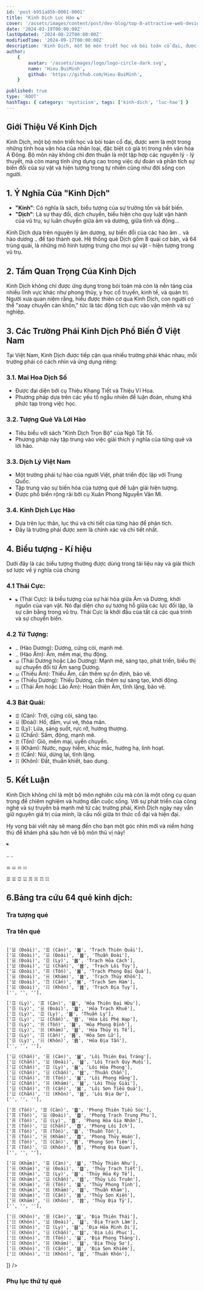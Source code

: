 ```yaml
---
id: 'post-b951a85b-0001-0001'
title: 'Kinh Dịch Lục Hào ☯'
cover: '/assets/images/content/post/dev-blog/top-8-attractive-web-design-websites/cover.png'
date: '2024-03-19T00:00:00Z'
lastUpdated: '2024-08-22T00:00:00Z'
modifiedTime: '2024-09-17T00:00:00Z'
description: 'Kinh Dịch, một bộ môn triết học và bói toán cổ đại, được xem là một trong những tinh hoa văn hóa của nhân loại, đặc biệt có giá trị trong nền văn hóa Á Đông'
author:
    {
        avatar: '/assets/images/logo/logo-circle-dark.svg',
        name: 'Hieu.BuiMinh',
        github: 'https://github.com/Hieu-BuiMinh',
    }

published: true
type: 'ROOT'
hashTags: { category: 'mysticism', tags: ['kinh-dich', 'luc-hao'] }
---
```


## Giới Thiệu Về Kinh Dịch

Kinh Dịch, một bộ môn triết học và bói toán cổ đại, được xem là một trong những tinh hoa văn hóa của nhân loại, đặc biệt có giá trị trong nền văn hóa Á Đông. Bộ môn này không chỉ đơn thuần là một tập hợp các nguyên lý - lý thuyết, mà còn mang tính ứng dụng cao trong việc dự đoán và phân tích sự biến đổi của sự vật và hiện tượng trong tự nhiên cũng như đời sống con người.

## 1. Ý Nghĩa Của "Kinh Dịch"

-   **"Kinh"**: Có nghĩa là sách, biểu tượng của sự trường tồn và bất biến.
-   **"Dịch"**: Là sự thay đổi, dịch chuyển, biểu hiện cho quy luật vận hành của vũ trụ, sự luân chuyển giữa âm và dương, giữa tĩnh và động...

Kinh Dịch dựa trên nguyên lý âm dương, sự biến đổi của các hào âm `⚋` và hào dương `⚊` để tạo thành quẻ. Hệ thống quẻ Dịch gồm 8 quái cơ bản, và 64 trùng quái, là những mô hình tượng trưng cho mọi sự vật - hiện tượng trong vũ trụ.

## 2. Tầm Quan Trọng Của Kinh Dịch

Kinh Dịch không chỉ được ứng dụng trong bói toán mà còn là nền tảng của nhiều lĩnh vực khác như phong thủy, y học cổ truyền, kinh tế, và quản trị. Người xưa quan niệm rằng, hiểu được thiên cơ qua Kinh Dịch, con người có thể "xoay chuyển càn khôn," tức là tác động tích cực vào vận mệnh và sự nghiệp.

## 3. Các Trường Phái Kinh Dịch Phổ Biến Ở Việt Nam

Tại Việt Nam, Kinh Dịch được tiếp cận qua nhiều trường phái khác nhau, mỗi trường phái có cách nhìn và ứng dụng riêng:

### 3.1. Mai Hoa Dịch Số

-   Được đại diện bởi cụ Thiệu Khang Tiết và Thiệu Vĩ Hoa.
-   Phương pháp dựa trên các yếu tố ngẫu nhiên để luận đoán, nhưng khá phức tạp trong việc học.

### 3.2. Tượng Quẻ Và Lời Hào

-   Tiêu biểu với sách "Kinh Dịch Trọn Bộ" của Ngô Tất Tố.
-   Phương pháp này tập trung vào việc giải thích ý nghĩa của từng quẻ và lời hào.

### 3.3. Dịch Lý Việt Nam

-   Một trường phái tự hào của người Việt, phát triển độc lập với Trung Quốc.
-   Tập trung vào sự biến hóa của tượng quẻ để luận giải hiện tượng.
-   Được phổ biến rộng rãi bởi cụ Xuân Phong Nguyễn Văn Mì.

### 3.4. Kinh Dịch Lục Hào

-   Dựa trên lục thân, lục thú và chi tiết của từng hào để phân tích.
-   Đây là trường phái được xem là chính xác và chi tiết nhất.

## 4. Biểu tượng - Kí hiệu

Dưới đây là các biểu tượng thường được dùng trong tài liệu này và giải thích sơ lược về ý nghĩa của chúng

### 4.1 Thái Cực:

-   `☯` (Thái Cực): là biểu tượng của sự hài hòa giữa Âm và Dương, khởi nguồn của vạn vật. Nó đại diện cho sự tương hỗ giữa các lực đối lập, là sự cân bằng trong vũ trụ. Thái Cực là khởi đầu của tất cả các quá trình và sự chuyển biến.

### 4.2 Tứ Tượng:

-   `⚊` (Hào Dương): Dương, cứng cỏi, mạnh mẽ.
-   `⚋` (Hào Âm): Âm, mềm mại, thụ động.
-   `⚌` (Thái Dương hoặc Lão Dương): Mạnh mẽ, sáng tạo, phát triển, biểu thị sự chuyển đổi từ Âm sang Dương.
-   `⚍` (Thiếu Âm): Thiếu Âm, cần thêm sự ổn định, bảo vệ.
-   `⚎` (Thiếu Dương): Thiếu Dương, cần thêm sự sáng tạo, khởi động.
-   `⚏` (Thái Âm hoặc Lão Âm): Hoàn thiện Âm, tĩnh lặng, bảo vệ.

### 4.3 Bát Quái:

-   `☰` (Càn): Trời, cứng cỏi, sáng tạo.
-   `☱` (Đoài): Hồ, đầm, vui vẻ, thỏa mãn.
-   `☲` (Ly): Lửa, sáng suốt, rực rỡ, hướng thượng.
-   `☳` (Chấn): Sấm, động, mạnh mẽ.
-   `☴` (Tốn): Gió, mềm mại, uyển chuyển.
-   `☵` (Khảm): Nước, nguy hiểm, khúc mắc, hướng hạ, linh hoạt.
-   `☶` (Cấn): Núi, dừng lại, tĩnh lặng.
-   `☷` (Khôn): Đất, thuần khiết, bao dung.

## 5. Kết Luận

Kinh Dịch không chỉ là một bộ môn nghiên cứu mà còn là một công cụ quan trọng để chiêm nghiệm và hướng dẫn cuộc sống. Với sự phát triển của công nghệ và sự truyền bá mạnh mẽ từ các trường phái, Kinh Dịch ngày nay vẫn giữ nguyên giá trị của mình, là cầu nối giữa tri thức cổ đại và hiện đại.

Hy vọng bài viết này sẽ mang đến cho bạn một góc nhìn mới và niềm hứng thú để khám phá sâu hơn về bộ môn thú vị này!

`☯`

`⚊` `⚋`

`⚌` `⚍` `⚎` `⚏`

`☰` `☱` `☲` `☳` `☴` `☵` `☶` `☷`

## 6.Bảng tra cứu 64 quẻ kinh dịch:

### Tra tượng quẻ

<Table
	headers={['', '☰', '☱', '☲', '☳', '☴', '☵', '☶', '☷']}
	rows={[
		['☰', '䷀', '䷪', '䷍', '䷡', '䷈', '䷄', '䷙', '䷊'],
		['☱', '䷉', '䷹', '䷥', '䷵', '䷼', '䷻', '䷨', '䷒'],
		['☲', '䷌', '䷰', '䷝', '䷶', '䷤', '䷾', '䷕', '䷣'],
		['☳', '䷘', '䷐', '䷔', '䷲', '䷩', '䷂', '䷚', '䷗'],
		['☴', '䷫', '䷛', '䷱', '䷟', '䷸', '䷺', '䷑', '䷭'],
		['☵', '䷅', '䷮', '䷿', '䷧', '䷺', '䷜', '䷃', '䷆'],
		['☶', '䷠', '䷞', '䷷', '䷽', '䷴', '䷦', '䷳', '䷎'],
		['☷', '䷋', '䷬', '䷢', '䷏', '䷓', '䷇', '䷖', '䷁'],
	]}
/>

### Tra tên quẻ

<Table
  headers={['Thượng Quái', 'Hạ Quái', 'Kí hiệu', 'Tên Quẻ']}
  rows={[
    ['☰ (Càn)', '☰ (Càn)', '䷀', 'Thuần Càn'],
    ['☰ (Càn)', '☱ (Đoài)', '䷉', 'Thiên Trạch Lý'],
    ['☰ (Càn)', '☲ (Ly)', '䷌', 'Thiên Hỏa Đồng Nhân'],
    ['☰ (Càn)', '☳ (Chấn)', '䷘', 'Thiên Lôi Vô Vọng'],
    ['☰ (Càn)', '☴ (Tốn)', '䷫', 'Thiên Phong Cấu'],
    ['☰ (Càn)', '☵ (Khảm)', '䷅', 'Thiên Thủy Tụng'],
    ['☰ (Càn)', '☶ (Cấn)', '䷠', 'Thiên Sơn Độn'],
    ['☰ (Càn)', '☷ (Khôn)', '䷋', 'Thiên Địa Bĩ'],
     ['', '', ''],

    ['☱ (Đoài)', '☰ (Càn)', '䷪', 'Trạch Thiên Quải'],
    ['☱ (Đoài)', '☱ (Đoài)', '䷹', 'Thuần Đoài'],
    ['☱ (Đoài)', '☲ (Ly)', '䷰', 'Trạch Hỏa Cách'],
    ['☱ (Đoài)', '☳ (Chấn)', '䷐', 'Trạch Lôi Tùy'],
    ['☱ (Đoài)', '☴ (Tốn)', '䷛', 'Trạch Phong Đại Quá'],
    ['☱ (Đoài)', '☵ (Khảm)', '䷮', 'Trạch Thủy Khốn'],
    ['☱ (Đoài)', '☶ (Cấn)', '䷞', 'Trạch Sơn Hàm'],
    ['☱ (Đoài)', '☷ (Khôn)', '䷬', 'Trạch Địa Tụy'],
    ['', '', ''],

    ['☲ (Ly)', '☰ (Càn)', '䷍', 'Hỏa Thiên Đại Hữu'],
    ['☲ (Ly)', '☱ (Đoài)', '䷥', 'Hỏa Trạch Khuê'],
    ['☲ (Ly)', '☲ (Ly)', '䷝', 'Thuần Ly'],
    ['☲ (Ly)', '☳ (Chấn)', '䷔', 'Hỏa Lôi Phệ Hạp'],
    ['☲ (Ly)', '☴ (Tốn)', '䷱', 'Hỏa Phong Đỉnh'],
    ['☲ (Ly)', '☵ (Khảm)', '䷾', 'Hỏa Thủy Vị Tế'],
    ['☲ (Ly)', '☶ (Cấn)', '䷷', 'Hỏa Sơn Lữ'],
    ['☲ (Ly)', '☷ (Khôn)', '䷢', 'Hỏa Địa Tấn'],
    ['', '', ''],

    ['☳ (Chấn)', '☰ (Càn)', '䷡', 'Lôi Thiên Đại Tráng'],
    ['☳ (Chấn)', '☱ (Đoài)', '䷵', 'Lôi Trạch Quy Muội'],
    ['☳ (Chấn)', '☲ (Ly)', '䷶', 'Lôi Hỏa Phong'],
    ['☳ (Chấn)', '☳ (Chấn)', '䷲', 'Thuần Chấn'],
    ['☳ (Chấn)', '☴ (Tốn)', '䷟', 'Lôi Phong Hằng'],
    ['☳ (Chấn)', '☵ (Khảm)', '䷧', 'Lôi Thủy Giải'],
    ['☳ (Chấn)', '☶ (Cấn)', '䷽', 'Lôi Sơn Tiểu Quá'],
    ['☳ (Chấn)', '☷ (Khôn)', '䷏', 'Lôi Địa Dự'],
    ['', '', ''],

    ['☴ (Tốn)', '☰ (Càn)', '䷈', 'Phong Thiên Tiểu Súc'],
    ['☴ (Tốn)', '☱ (Đoài)', '䷼', 'Phong Trạch Trung Phu'],
    ['☴ (Tốn)', '☲ (Ly)', '䷤', 'Phong Hỏa Gia Nhân'],
    ['☴ (Tốn)', '☳ (Chấn)', '䷩', 'Phong Lôi Ích'],
    ['☴ (Tốn)', '☴ (Tốn)', '䷸', 'Thuần Tốn'],
    ['☴ (Tốn)', '☵ (Khảm)', '䷺', 'Phong Thủy Hoán'],
    ['☴ (Tốn)', '☶ (Cấn)', '䷴', 'Phong Sơn Tiệm'],
    ['☴ (Tốn)', '☷ (Khôn)', '䷓', 'Phong Địa Quan'],
    ['', '', ''],

    ['☵ (Khảm)', '☰ (Càn)', '䷄', 'Thủy Thiên Nhu'],
    ['☵ (Khảm)', '☱ (Đoài)', '䷻', 'Thủy Trạch Tiết'],
    ['☵ (Khảm)', '☲ (Ly)', '䷾', 'Thủy Hỏa Ký Tế'],
    ['☵ (Khảm)', '☳ (Chấn)', '䷂', 'Thủy Lôi Truân'],
    ['☵ (Khảm)', '☴ (Tốn)', '䷯', 'Thủy Phong Tỉnh'],
    ['☵ (Khảm)', '☵ (Khảm)', '䷜', 'Thuần Khảm'],
    ['☵ (Khảm)', '☶ (Cấn)', '䷦', 'Thủy Sơn Kiển'],
    ['☵ (Khảm)', '☷ (Khôn)', '䷇', 'Thủy Địa Tỷ'],
    ['', '', ''],

    ['☷ (Khôn)', '☰ (Càn)', '䷊', 'Địa Thiên Thái'],
    ['☷ (Khôn)', '☱ (Đoài)', '䷒', 'Địa Trạch Lâm'],
    ['☷ (Khôn)', '☲ (Ly)', '䷣', 'Địa Hỏa Minh Di'],
    ['☷ (Khôn)', '☳ (Chấn)', '䷗', 'Địa Lôi Phục'],
    ['☷ (Khôn)', '☴ (Tốn)', '䷭', 'Địa Phong Thăng'],
    ['☷ (Khôn)', '☵ (Khảm)', '䷆', 'Địa Thủy Sư'],
    ['☷ (Khôn)', '☶ (Cấn)', '䷎', 'Địa Sơn Khiêm'],
    ['☷ (Khôn)', '☷ (Khôn)', '䷁', 'Thuần Khôn'],

]}
/>

### Phụ lục thứ tự quẻ

<Table
	rows={[
		['01. ䷀', '02. ䷁', '03. ䷂', '04. ䷃', '05. ䷄', '06. ䷅', '07. ䷆', '08. ䷇'],
		['09. ䷈', '10. ䷉', '11. ䷊', '12. ䷋', '13. ䷌', '14. ䷍', '15. ䷎', '16. ䷏'],
		['17. ䷐', '18. ䷑', '19. ䷒', '20. ䷓', '21. ䷔', '22. ䷕', '23. ䷖', '24. ䷗'],
		['25. ䷘', '26. ䷙', '27. ䷚', '28. ䷛', '29. ䷜', '30. ䷝', '31. ䷞', '32. ䷟'],
		['33. ䷠', '34. ䷡', '35. ䷢', '36. ䷣', '37. ䷤', '38. ䷥', '39. ䷦', '40. ䷧'],
		['41. ䷨', '42. ䷩', '43. ䷪', '44. ䷫', '45. ䷬', '46. ䷭', '47. ䷮', '48. ䷯'],
		['49. ䷰', '50. ䷱', '51. ䷲', '52. ䷳', '53. ䷴', '54. ䷵', '55. ䷶', '56. ䷷'],
		['57. ䷸', '58. ䷹', '59. ䷺', '60. ䷻', '61. ䷼', '62. ䷽', '63. ䷾', '64. ䷿'],
	]}
/>
